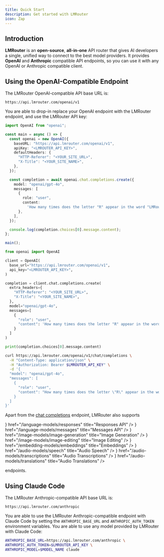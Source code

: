 ```yaml
---
title: Quick Start
description: Get started with LMRouter
icon: Zap
---
```



## Introduction

**LMRouter** is an **open-source**, **all-in-one** API router that gives AI developers a single, unified way to connect to the best model providers. It provides **OpenAI** and **Anthropic** compatible API endpoints, so you can use it with any OpenAI or Anthropic compatible client.

## Using the OpenAI-Compatible Endpoint

The LMRouter OpenAI-compatible API base URL is:

```
https://api.lmrouter.com/openai/v1
```

You are able to drop-in replace your OpenAI endpoint with the LMRouter endpoint, and use the LMRouter API key:

```typescript tab="TypeScript"
import OpenAI from "openai";

const main = async () => {
  const openai = new OpenAI({
    baseURL: "https://api.lmrouter.com/openai/v1",
    apiKey: "<LMROUTER_API_KEY>",
    defaultHeaders: {
      "HTTP-Referer": "<YOUR_SITE_URL>",
      "X-Title": "<YOUR_SITE_NAME>",
    },
  });

  const completion = await openai.chat.completions.create({
    model: "openai/gpt-4o",
    messages: [
      {
        role: "user",
        content:
          'How many times does the letter "R" appear in the word "LMRouter"?',
      },
    ],
  });

  console.log(completion.choices[0].message.content);
};

main();
```

```python tab="Python"
from openai import OpenAI

client = OpenAI(
  base_url="https://api.lmrouter.com/openai/v1",
  api_key="<LMROUTER_API_KEY>",
)

completion = client.chat.completions.create(
  extra_headers={
    "HTTP-Referer": "<YOUR_SITE_URL>",
    "X-Title": "<YOUR_SITE_NAME>",
  },
  model="openai/gpt-4o",
  messages=[
    {
      "role": "user",
      "content": 'How many times does the letter "R" appear in the word "LMRouter"?'
    }
  ]
)

print(completion.choices[0].message.content)
```

```bash tab="Bash"
curl https://api.lmrouter.com/openai/v1/chat/completions \
  -H "Content-Type: application/json" \
  -H "Authorization: Bearer $LMROUTER_API_KEY" \
  -d '{
  "model": "openai/gpt-4o",
  "messages": [
    {
      "role": "user",
      "content": "How many times does the letter \"R\" appear in the word \"LMRouter\"?"
    }
  ]
}'
```

Apart from the [chat completions](/language-models/chat-completions) endpoint, LMRouter also supports

<Cards className="grid-cols-4">
  <Card icon={<Reply />} href="/language-models/responses" title="Responses API" />
  <Card icon={<Mail />} href="/language-models/messages" title="Messages API" />
  <Card icon={<Palette />} href="/image-models/image-generation" title="Image Generation" />
  <Card icon={<PenLine />} href="/image-models/image-editing" title="Image Editing" />
  <Card icon={<Layers />} href="/embedding-models/embeddings" title="Embeddings" />
  <Card icon={<Mic />} href="/audio-models/speech" title="Audio Speech" />
  <Card icon={<FileAudio />} href="/audio-models/transcriptions" title="Audio Transcriptions" />
  <Card icon={<Languages />} href="/audio-models/translations" title="Audio Translations" />
</Cards>

endpoints.

## Using Claude Code

The LMRouter Anthropic-compatible API base URL is:

```
https://api.lmrouter.com/anthropic
```

You are able to use the LMRouter Anthropic-compatible endpoint with Claude Code by setting the `ANTHROPIC_BASE_URL` and `ANTHROPIC_AUTH_TOKEN` environment variables. You are able to use any model provided by LMRouter with Claude Code:

```bash tab="Bash"
ANTHROPIC_BASE_URL=https://api.lmrouter.com/anthropic \
ANTHROPIC_AUTH_TOKEN=$LMROUTER_API_KEY \
ANTHROPIC_MODEL=$MODEL_NAME claude
```
